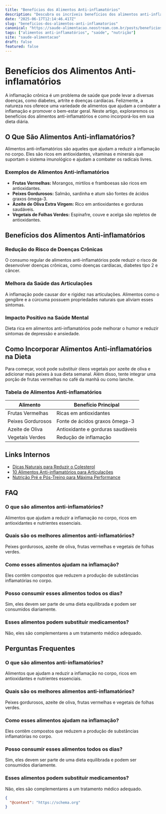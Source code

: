 ```yaml
---
title: "Benefícios dos Alimentos Anti-inflamatórios"
description: "Descubra os incríveis benefícios dos alimentos anti-inflamatórios para sua saúde e bem-estar. Veja dicas práticas e uma lista completa."
date: "2025-06-17T12:14:46.417Z"
slug: "beneficios-dos-alimentos-anti-inflamatorios"
canonical: "https://saude-alimentacao.neostream.com.br/posts/beneficios-dos-alimentos-anti-inflamatorios"
tags: ["alimentos anti-inflamatórios", "saúde", "nutrição"]
site: "saude-alimentacao"
draft: false
featured: false
---
```


# Benefícios dos Alimentos Anti-inflamatórios

A inflamação crônica é um problema de saúde que pode levar a diversas doenças, como diabetes, artrite e doenças cardíacas. Felizmente, a natureza nos oferece uma variedade de alimentos que ajudam a combater a inflamação e promover o bem-estar geral. Neste artigo, exploraremos os benefícios dos alimentos anti-inflamatórios e como incorporá-los em sua dieta diária.

## O Que São Alimentos Anti-inflamatórios?

Alimentos anti-inflamatórios são aqueles que ajudam a reduzir a inflamação no corpo. Eles são ricos em antioxidantes, vitaminas e minerais que suportam o sistema imunológico e ajudam a combater os radicais livres. 

### Exemplos de Alimentos Anti-inflamatórios

- **Frutas Vermelhas:** Morangos, mirtilos e framboesas são ricos em antioxidantes.
- **Peixes Gordurosos:** Salmão, sardinha e atum são fontes de ácidos graxos ômega-3.
- **Azeite de Oliva Extra Virgem:** Rico em antioxidantes e gorduras saudáveis.
- **Vegetais de Folhas Verdes:** Espinafre, couve e acelga são repletos de antioxidantes.

## Benefícios dos Alimentos Anti-inflamatórios

### Redução do Risco de Doenças Crônicas

O consumo regular de alimentos anti-inflamatórios pode reduzir o risco de desenvolver doenças crônicas, como doenças cardíacas, diabetes tipo 2 e câncer. 

### Melhora da Saúde das Articulações

A inflamação pode causar dor e rigidez nas articulações. Alimentos como o gengibre e a cúrcuma possuem propriedades naturais que aliviam esses sintomas.

### Impacto Positivo na Saúde Mental

Dieta rica em alimentos anti-inflamatórios pode melhorar o humor e reduzir sintomas de depressão e ansiedade.

## Como Incorporar Alimentos Anti-inflamatórios na Dieta

Para começar, você pode substituir óleos vegetais por azeite de oliva e adicionar mais peixes à sua dieta semanal. Além disso, tente integrar uma porção de frutas vermelhas no café da manhã ou como lanche.

### Tabela de Alimentos Anti-inflamatórios

| Alimento            | Benefício Principal          |
|---------------------|------------------------------|
| Frutas Vermelhas    | Ricas em antioxidantes       |
| Peixes Gordurosos   | Fonte de ácidos graxos ômega-3 |
| Azeite de Oliva     | Antioxidante e gorduras saudáveis |
| Vegetais Verdes     | Redução de inflamação        |

## Links Internos

- [Dicas Naturais para Reduzir o Colesterol](/posts/dicas-naturais-reduzir-colesterol)
- [10 Alimentos Anti-inflamatórios para Articulações](/posts/alimentos-anti-inflamatorios-articulacoes)
- [Nutrição Pré e Pós-Treino para Máxima Performance](/posts/nutricao-pre-pos-treino)

## FAQ

### O que são alimentos anti-inflamatórios?

Alimentos que ajudam a reduzir a inflamação no corpo, ricos em antioxidantes e nutrientes essenciais.

### Quais são os melhores alimentos anti-inflamatórios?

Peixes gordurosos, azeite de oliva, frutas vermelhas e vegetais de folhas verdes.

### Como esses alimentos ajudam na inflamação?

Eles contêm compostos que reduzem a produção de substâncias inflamatórias no corpo.

### Posso consumir esses alimentos todos os dias?

Sim, eles devem ser parte de uma dieta equilibrada e podem ser consumidos diariamente.

### Esses alimentos podem substituir medicamentos?

Não, eles são complementares a um tratamento médico adequado.

## Perguntas Frequentes

### O que são alimentos anti-inflamatórios?
Alimentos que ajudam a reduzir a inflamação no corpo, ricos em antioxidantes e nutrientes essenciais.

### Quais são os melhores alimentos anti-inflamatórios?
Peixes gordurosos, azeite de oliva, frutas vermelhas e vegetais de folhas verdes.

### Como esses alimentos ajudam na inflamação?
Eles contêm compostos que reduzem a produção de substâncias inflamatórias no corpo.

### Posso consumir esses alimentos todos os dias?
Sim, eles devem ser parte de uma dieta equilibrada e podem ser consumidos diariamente.

### Esses alimentos podem substituir medicamentos?
Não, eles são complementares a um tratamento médico adequado.

```json
{
  "@context": "https://schema.org"
}
```